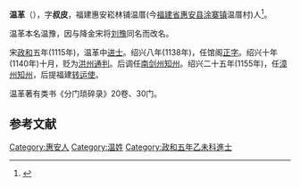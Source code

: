 '''温革'''（{{bd|?||?}}），字'''叔皮'''，福建惠安崧林铺温厝(今[[福建省|福建省]][[惠安县|惠安县]][[涂寨镇|涂寨镇]]温厝村)人<ref>{{cite book|author=惠安县地方志编纂委员会|title=惠安县志|publisher=方志出版社|location=北京市|isbn=7-80122-352-7|url=http://www.fjsq.gov.cn/ShowText.asp?ToBook=3192&index=1878&|edition=第1版|accessdate=2011-06-22|date=1998年7月|archive-url=https://web.archive.org/web/20161023205739/http://www.fjsq.gov.cn/ShowText.asp?ToBook=3192&index=1878&|archive-date=2016-10-23|dead-url=yes}}</ref>。

温革本名温豫，因与降金宋将[[刘豫|刘豫]]同名而改名。

宋[[政和|政和]]五年(1115年)，温革中[[进士|进士]]。绍兴八年(1138年)，任馆阁[[正字|正字]]。绍兴十年(1140年)十月，贬为[[洪州|洪州]][[通判|通判]]。后调任[[南剑州|南剑州]][[知州|知州]]。绍兴二十五年(1155年)，任[[漳州|漳州]][[知州|知州]]，后提福建[[转运使|转运使]]。

温革著有类书《分门琐碎录》20卷、30门。

== 参考文献 ==
<references/>

{{福建小作品}}
[[Category:惠安人|Category:惠安人]]
[[Category:温姓|Category:温姓]]
[[Category:政和五年乙未科進士|Category:政和五年乙未科進士]]
